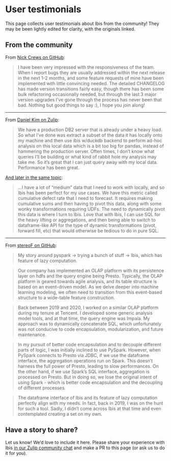 # User testimonials

This page collects user testimonials about Ibis from the community! They may be
been lightly edited for clarity, with the originals linked.

## From the community

From [Nick Crews on
GitHub](https://github.com/ibis-project/ibis/issues/7743#issuecomment-1856391530):

> I have been very impressed with the responsiveness of the team. When I report
> bugs they are usually addressed within the next release in the next 1-2 months,
> and some feature requests of mine have been implemented with little convincing
> needed. The detailed CHANGELOG has made version transitions fairly easy, though
> there has been some bulk refactoring occasionally needed, but through the last 3
> major version upgrades I've gone through the process has never been that bad.
> Nothing but good things to say :), I hope you join along!

---

From [Daniel Kim on
Zulip](https://ibis-project.zulipchat.com/#narrow/stream/405263-general/topic/.E2.9C.94.20ibis-on-reddit/near/407807779):

> We have a production DB2 server that is already under a heavy load. So what I've
> done was extract a subset of the data it has locally onto my machine and then
> use ibis w/duckdb backend to perform ad-hoc analysis on this local data which is
> a bit too big for pandas, instead of hammering the production server. Often
> times, I don't know what queries I'll be building or what kind of rabbit hole my
> analysis may take me. So it's great that I can just query away with my local
> data. Performance has been great.

[And later in the same
topic](https://ibis-project.zulipchat.com/#narrow/stream/405263-general/topic/.E2.9C.94.20ibis-on-reddit/near/407813572):

> ...I have a lot of "medium" data that I need to work with locally, and so Ibis
> has been perfect for my use cases. We have this metric called cumulative defect
> rate that I need to forecast. It requires making cumulative sums and then having
> to pivot this data, along with some wonky transformations requiring UDFs. The
> need to dynamically pivot this data is where I turn to Ibis. Love that with
> Ibis, I can use SQL for the heavy lifting or aggregations, and then being able
> to switch to dataframe-like API for the type of dynamic transformations (pivot,
> forward fill, etc) that would otherwise be tedious to do in pure SQL.

---

From [stereoF on
GitHub](https://github.com/ibis-project/ibis/issues/7341#issuecomment-1760625921):

> My story around pyspark -> trying a bunch of stuff -> Ibis, which has feature of
> lazy computation.

> Our company has implemented an OLAP platform with its persistence layer on hdfs
> and the query engine being Presto. Typically, the OLAP platform is geared
> towards agile analysis, and its table structure is based on an event-driven
> model. As we delve deeper into machine learning modeling, we often need to
> transition from this event-based structure to a wide-table feature construction.

> Back between 2019 and 2020, I worked on a similar OLAP platform during my tenure
> at Tencent. I developed some generic analysis model tools, and at that time, the
> query engine was Impala. My approach was to dynamically concatenate SQL, which
> unfortunately was not conducive to code encapsulation, modularization, and
> future maintenance.

> In my pursuit of better code encapsulation and to decouple different parts of
> logic, I was initially inclined to use PySpark. However, when PySpark connects
> to Presto via JDBC, if we use the dataframe interface, the aggregation
> operations run on Spark. This doesn't harness the full power of Presto, leading
> to slow performances. On the other hand, if we use Spark's SQL interface,
> aggregation is processed on Presto. But in doing so, we lose the original intent
> of using Spark - which is better code encapsulation and the decoupling of
> different processes.

> The dataframe interface of Ibis and its feature of lazy computation perfectly
> align with my needs. In fact, back in 2019, I was on the hunt for such a tool.
> Sadly, I didn't come across Ibis at that time and even contemplated creating a
> set on my own.

## Have a story to share?

Let us know! We'd love to include it here. Please share your experience with
Ibis [in our Zulip community chat](https://ibis-project.zulipchat.com) and make
a PR to this page (or ask us to do it for you).
